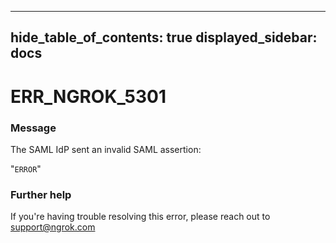 

---
hide_table_of_contents: true
displayed_sidebar: docs
---


# ERR_NGROK_5301

### Message
The SAML IdP sent an invalid SAML assertion:

"`ERROR`"

<ErrorDetails />



### Further help
If you're having trouble resolving this error, please reach out to [support@ngrok.com](mailto:support@ngrok.com?subject=Help%20with%20ERR_NGROK_5301)


